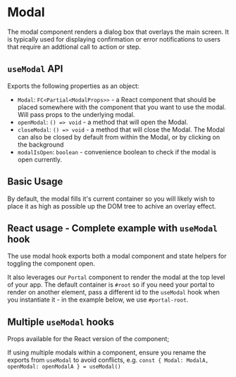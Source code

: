 
<Meta of={ModalStories} />

# Modal

The modal component renders a dialog box that overlays the main screen. It is typically used for displaying confirmation or error notifications to users that require an addtional call to action or step.

## `useModal` API

Exports the following properties as an object:

- `Modal`: `FC<Partial<ModalProps>>` - a React component that should be placed somewhere with the component that you want to use the modal. Will pass props to the underlying modal.
- `openModal`: `() => void` - a method that will open the Modal.
- `closeModal`: `() => void` - a method that will close the Modal. The Modal can also be closed by default from within the Modal, or by clicking on the background
- `modalIsOpen`: `boolean` - convenience boolean to check if the modal is open currently.

## Basic Usage

By default, the modal fills it's current container so you will likely wish to place it as high as possible up the DOM tree to achive an overlay effect.

## React usage - Complete example with `useModal` hook

The use modal hook exports both a modal component and state helpers for toggling the component open.

It also leverages our `Portal` component to render the modal at the top level of your app. The default container is `#root` so if you need your portal to render on another element, pass a different id to the `useModal` hook when you instantiate it - in the example below, we use `#portal-root`.

<Canvas of={ModalStories.BasicUsage} />

## Multiple `useModal` hooks

Props available for the React version of the component;

If using multiple modals within a component, ensure you rename the exports from `useModal` to avoid conflicts, e.g. `const { Modal: ModalA, openModal: openModalA } = useModal()`

<Canvas of={ModalStories.MultipleModals} />
